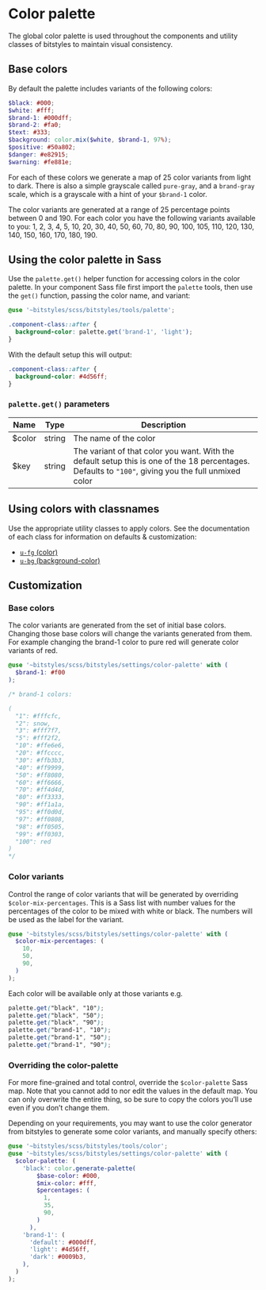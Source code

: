 
<Meta title="Design Tokens/Color palette" />

# Color palette

The global color palette is used throughout the components and utility classes of bitstyles to maintain visual consistency.

<Story id="base-colors--color-palette" />

## Base colors

By default the palette includes variants of the following colors:

```scss
$black: #000;
$white: #fff;
$brand-1: #000dff;
$brand-2: #fa0;
$text: #333;
$background: color.mix($white, $brand-1, 97%);
$positive: #50a802;
$danger: #e82915;
$warning: #fe881e;
```

For each of these colors we generate a map of 25 color variants from light to dark. There is also a simple grayscale called `pure-gray`, and a `brand-gray` scale, which is a grayscale with a hint of your `$brand-1` color.

The color variants are generated at a range of 25 percentage points between 0 and 190. For each color you have the following variants available to you: 1, 2, 3, 4, 5, 10, 20, 30, 40, 50, 60, 70, 80, 90, 100, 105, 110, 120, 130, 140, 150, 160, 170, 180, 190.

<Story id="base-colors--base-colors" />

## Using the color palette in Sass

Use the `palette.get()` helper function for accessing colors in the color palette. In your component Sass file first import the `palette` tools, then use the `get()` function, passing the color name, and variant:

```scss
@use '~bitstyles/scss/bitstyles/tools/palette';

.component-class::after {
  background-color: palette.get('brand-1', 'light');
}
```

With the default setup this will output:

```css
.component-class::after {
  background-color: #4d56ff;
}
```

### `palette.get()` parameters

| Name   | Type   | Description                                                                                                                                          |
| ------ | ------ | ---------------------------------------------------------------------------------------------------------------------------------------------------- |
| $color | string | The name of the color                                                                                                                                |
| $key   | string | The variant of that color you want. With the default setup this is one of the 18 percentages. Defaults to `"100"`, giving you the full unmixed color |

## Using colors with classnames

Use the appropriate utility classes to apply colors. See the documentation of each class for information on defaults & customization:

- [`u-fg` (color)](/docs/utilities-color--brand-1)
- [`u-bg` (background-color)](/docs/utilities-background-color--black-80)

## Customization

### Base colors

The color variants are generated from the set of initial base colors. Changing those base colors will change the variants generated from them. For example changing the brand-1 color to pure red will generate color variants of red.

```scss
@use '~bitstyles/scss/bitstyles/settings/color-palette' with (
  $brand-1: #f00
);

/* brand-1 colors:

(
  "1": #fffcfc,
  "2": snow,
  "3": #fff7f7,
  "5": #fff2f2,
  "10": #ffe6e6,
  "20": #ffcccc,
  "30": #ffb3b3,
  "40": #ff9999,
  "50": #ff8080,
  "60": #ff6666,
  "70": #ff4d4d,
  "80": #ff3333,
  "90": #ff1a1a,
  "95": #ff0d0d,
  "97": #ff0808,
  "98": #ff0505,
  "99": #ff0303,
  "100": red
)
*/
```

### Color variants

Control the range of color variants that will be generated by overriding `$color-mix-percentages`. This is a Sass list with number values for the percentages of the color to be mixed with white or black. The numbers will be used as the label for the variant.

```scss
@use '~bitstyles/scss/bitstyles/settings/color-palette' with (
  $color-mix-percentages: (
    10,
    50,
    90,
  )
);
```

Each color will be available only at those variants e.g.

```scss
palette.get("black", "10");
palette.get("black", "50");
palette.get("black", "90");
palette.get("brand-1", "10");
palette.get("brand-1", "50");
palette.get("brand-1", "90");
```

### Overriding the color-palette

For more fine-grained and total control, override the `$color-palette` Sass map. Note that you cannot add to nor edit the values in the default map. You can only overwrite the entire thing, so be sure to copy the colors you’ll use even if you don’t change them.

Depending on your requirements, you may want to use the color generator from bitstyles to generate some color variants, and manually specify others:

```scss
@use '~bitstyles/scss/bitstyles/tools/color';
@use '~bitstyles/scss/bitstyles/settings/color-palette' with (
  $color-palette: (
    'black': color.generate-palette(
        $base-color: #000,
        $mix-color: #fff,
        $percentages: (
          1,
          35,
          90,
        )
      ),
    'brand-1': (
      'default': #000dff,
      'light': #4d56ff,
      'dark': #0009b3,
    ),
  )
);
```
